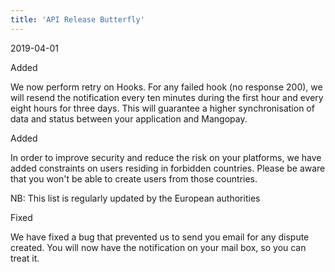 ```yaml
---
title: 'API Release Butterfly'  
---
```

<span class="date">2019-04-01</span>  
  
  
<div class="pill pill-green">Added</div>  
  

We now perform retry on Hooks. For any failed hook (no response 200), we will resend the notification every ten minutes during the first hour and every eight hours for three days. This will guarantee a higher synchronisation of data and status between your application and Mangopay.  
<div class="pill pill-green">Added</div>  
  

In order to improve security and reduce the risk on your platforms, we have added constraints on users residing in forbidden countries. Please be aware that you won't be able to create users from those countries.   

NB: This list is regularly updated by the European authorities  
<div class="pill pill-red">Fixed</div>  
  

We have fixed a bug that prevented us to send you email for any dispute created. You will now have the notification on your mail box, so you can treat it.